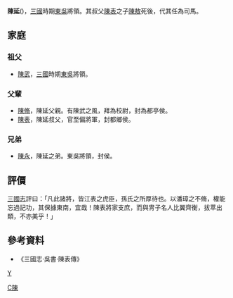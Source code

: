 {{for|[[北漢|北漢]]官員|陳延(十國)}}
'''陳延'''({{bd|？||？|catIdx=C}})，[[三國|三國]]時期[[東吳|東吳]]將領。其叔父[[陳表|陳表]]之子[[陳敖|陳敖]]死後，代其任為司馬。 

==家庭==
===祖父===
*[[陳武|陳武]]，[[三國|三國]]時期[[東吳|東吳]]將領。

===父輩===
*[[陳脩|陳脩]]，陳延父親。有陳武之風，拜為校尉，封為都亭侯。
*[[陳表|陳表]]，陳延叔父，官至偏將軍，封都鄉侯。

===兄弟===
*[[陳永|陳永]]，陳延之弟。東吳將領，封侯。

==評價==
[[三國志|三國志]]評曰：「凡此諸將，皆江表之虎臣，孫氏之所厚待也。以潘璋之不脩，權能忘過記功，其保據東南，宜哉！陳表將家支庶，而與冑子名人比翼齊衡，拔萃出類，不亦美乎！」

==參考資料==
*《三國志‧吳書‧陳表傳》 

[[Category:東吳軍事人物|C陳]]
[[category:陈姓|Y]]